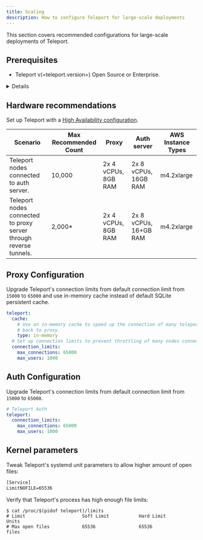 ```yaml
---
title: Scaling
description: How to configure Teleport for large-scale deployments
---
```


This section covers recommended configurations for large-scale
deployments of Teleport.

## Prerequisites

- Teleport v(=teleport.version=) Open Source or Enterprise.

<Details scope={["cloud"]} scopeOnly={true} title="Teleport Cloud Compatibility" opened={true}>
For Teleport Cloud customers, the settings in this guide are configured automatically.
</Details>

## Hardware recommendations

Set up Teleport with a [High Availability configuration](../reference/backends.mdx).

| Scenario | Max Recommended Count | Proxy | Auth server | AWS Instance Types |
| - | - | - | - | - |
| Teleport nodes connected to auth server. | 10,000 | 2x  4 vCPUs, 8GB RAM | 2x 8 vCPUs, 16GB RAM | m4.2xlarge |
| Teleport nodes connected to proxy server through reverse tunnels. | 2,000\* | 2x 4 vCPUs, 8GB RAM | 2x 8 vCPUs, 16+GB RAM | m4.2xlarge |

## Proxy Configuration

Upgrade Teleport's connection limits from default connection limit from `15000` to `65000`
and use in-memory cache instead of default SQLite persistent cache.

```yaml
teleport:
  cache:
    # Use an in-memory cache to speed up the connection of many teleport nodes
    # back to proxy.
    type: in-memory
  # Set up connection limits to prevent throttling of many nodes connecting to proxies
  connection_limits:
    max_connections: 65000
    max_users: 1000
```

## Auth Configuration

Upgrade Teleport's connection limits from default connection limit from `15000` to `65000`.

```yaml
# Teleport Auth
teleport:
  connection_limits:
    max_connections: 65000
    max_users: 1000
```

## Kernel parameters

Tweak Teleport's systemd unit parameters to allow higher amount of open files:

```txt
[Service]
LimitNOFILE=65536
```

Verify that Teleport's process has high enough file limits:

```code
$ cat /proc/$(pidof teleport)/limits
# Limit                     Soft Limit           Hard Limit           Units
# Max open files            65536                65536                files
```
